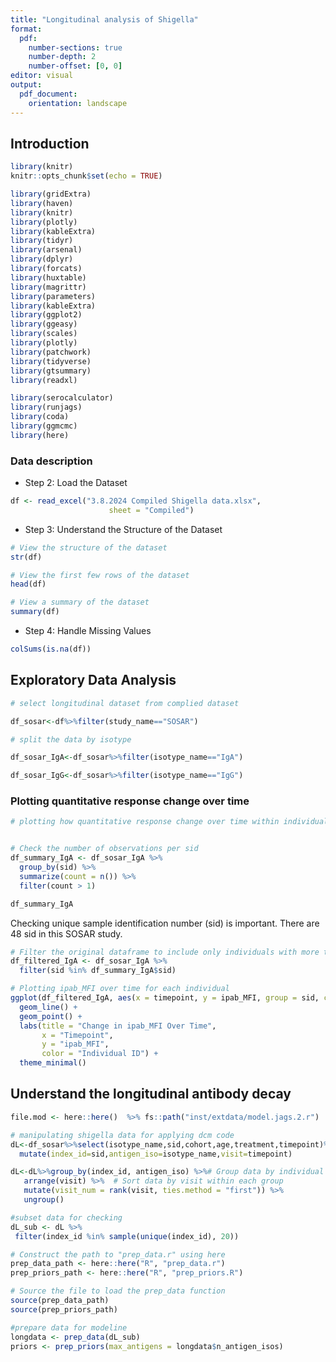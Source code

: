 ```yaml
---
title: "Longitudinal analysis of Shigella"
format: 
  pdf:
    number-sections: true
    number-depth: 2
    number-offset: [0, 0]
editor: visual
output:
  pdf_document:
    orientation: landscape
---
```


## Introduction

```r
library(knitr)
knitr::opts_chunk$set(echo = TRUE)
```

```r
library(gridExtra)
library(haven)
library(knitr)
library(plotly)
library(kableExtra)
library(tidyr)
library(arsenal)
library(dplyr)
library(forcats)
library(huxtable)
library(magrittr)
library(parameters)
library(kableExtra)
library(ggplot2)
library(ggeasy)
library(scales)
library(plotly)
library(patchwork)
library(tidyverse)
library(gtsummary)
library(readxl)

library(serocalculator)
library(runjags)
library(coda)
library(ggmcmc)
library(here)

```


### Data description
- Step 2: Load the Dataset

```r
df <- read_excel("3.8.2024 Compiled Shigella data.xlsx", 
                      sheet = "Compiled")
```

- Step 3: Understand the Structure of the Dataset

```r
# View the structure of the dataset
str(df)

# View the first few rows of the dataset
head(df)

# View a summary of the dataset
summary(df)
```

- Step 4: Handle Missing Values

```r
colSums(is.na(df))

```


## Exploratory Data Analysis

```r
# select longitudinal dataset from complied dataset

df_sosar<-df%>%filter(study_name=="SOSAR")

# split the data by isotype

df_sosar_IgA<-df_sosar%>%filter(isotype_name=="IgA")

df_sosar_IgG<-df_sosar%>%filter(isotype_name=="IgG")


```


### Plotting quantitative response change over time

```r
# plotting how quantitative response change over time within individuals


# Check the number of observations per sid
df_summary_IgA <- df_sosar_IgA %>%
  group_by(sid) %>%
  summarize(count = n()) %>%
  filter(count > 1)

df_summary_IgA
```
Checking unique sample identification number (sid) is important. There are 48 sid in this SOSAR study.

```r
# Filter the original dataframe to include only individuals with more than one observation
df_filtered_IgA <- df_sosar_IgA %>%
  filter(sid %in% df_summary_IgA$sid)

# Plotting ipab_MFI over time for each individual
ggplot(df_filtered_IgA, aes(x = timepoint, y = ipab_MFI, group = sid, color = sid)) +
  geom_line() +
  geom_point() +
  labs(title = "Change in ipab_MFI Over Time",
       x = "Timepoint",
       y = "ipab_MFI",
       color = "Individual ID") +
  theme_minimal()
```



## Understand the longitudinal antibody decay


```r
file.mod <- here::here()  %>% fs::path("inst/extdata/model.jags.2.r")
```


```r
# manipulating shigella data for applying dcm code
dL<-df_sosar%>%select(isotype_name,sid,cohort,age,treatment,timepoint)%>%
  mutate(index_id=sid,antigen_iso=isotype_name,visit=timepoint)

dL<-dL%>%group_by(index_id, antigen_iso) %>%# Group data by individual
   arrange(visit) %>%  # Sort data by visit within each group
   mutate(visit_num = rank(visit, ties.method = "first")) %>%
   ungroup()
```



```r
#subset data for checking
dL_sub <- dL %>%
 filter(index_id %in% sample(unique(index_id), 20))
```



```r
# Construct the path to "prep_data.r" using here
prep_data_path <- here::here("R", "prep_data.r")
prep_priors_path <- here::here("R", "prep_priors.R")

# Source the file to load the prep_data function
source(prep_data_path)
source(prep_priors_path)

#prepare data for modeline
longdata <- prep_data(dL_sub)
priors <- prep_priors(max_antigens = longdata$n_antigen_isos)
```


```r

```
